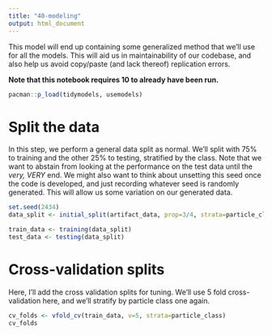 ```yaml
---
title: "40-modeling"
output: html_document
---
```


This model will end up containing some generalized method that we'll use for all the models.  This will aid us in maintainability of our codebase, and also help us avoid copy/paste (and lack thereof) replication errors.

**Note that this notebook requires 10 to already have been run.**

```r
pacman::p_load(tidymodels, usemodels)
```

# Split the data
In this step, we perform a general data split as normal.  We'll split with 75% to training and the other 25% to testing, stratified by the class.  Note that we want to abstain from looking at the performance on the test data until the _very, VERY_ end.  We might also want to think about unsetting this seed once the code is developed, and just recording whatever seed is randomly generated.  This will allow us some variation on our generated data.

```r
set.seed(2434)
data_split <- initial_split(artifact_data, prop=3/4, strata=particle_class)

train_data <- training(data_split)
test_data <- testing(data_split)
```


# Cross-validation splits
Here, I'll add the cross validation splits for tuning.  We'll use 5 fold cross-validation here, and we'll stratify by particle class one again.
```r
cv_folds <- vfold_cv(train_data, v=5, strata=particle_class)
cv_folds
```

